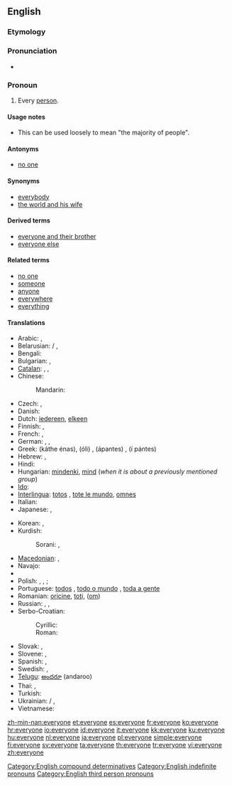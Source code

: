 ==English==

===Etymology===
{{compound|every|one}}

===Pronunciation===
* {{audio|en-us-everyone.ogg|Audio (US)}}

===Pronoun===
{{en-pron}}

# Every [[person]].

====Usage notes====
* This can be used loosely to mean "the majority of people".

====Antonyms====
* [[no one]]

====Synonyms====
* [[everybody]]
* [[the world and his wife]]

====Derived terms====
* [[everyone and their brother]]
* [[everyone else]]

====Related terms====
* [[no one]]
* [[someone]]
* [[anyone]]
* [[everywhere]]
* [[everything]]

====Translations====
{{trans-top|every person}}
* Arabic: {{t|ar|الجميع|tr=al-jamii3|sc=Arab}}, {{t|ar|كل شخص|tr=kull shakhS|sc=Arab}}
* Belarusian: {{t|be|усе|tr=usé|sc=Cyrl}} / {{t|be|ўсе|tr=ŭse|sc=Cyrl}}, {{t|be|кожны|tr=kóžny|sc=Cyrl}}
* Bengali: {{t-|bn|সবাই|tr=shôbai|sc=Beng|xs=Bengali}}
* Bulgarian: {{t|bg|всички|tr=vsíčki|sc=Cyrl}}, {{t|bg|всеки|tr=vséki|sc=Cyrl}}
* [[Catalan]]: {{t-|ca|tothom}}, {{t|ca|cada u}}, {{t|ca|cadascú}}
* Chinese:
*: Mandarin: {{t|zh|大家|tr=dàjiā|sc=Hani}}
* Czech: {{t+|cs|všichni|m}}, {{t+|cs|každý|m}}
* Danish: {{t+|da|alle}}
* Dutch: [[iedereen]], [[elkeen]]
* Finnish: {{t+|fi|jokainen}}, {{t+|fi|kaikki}}
* French: {{t+|fr|chacun}},  {{t+|fr|tout le monde}}
* German: {{t|de|alle}}, {{t|de|jedermann}}, {{t|de|jeder}}
* Greek: {{t+|el|κάθε ένας}} (káthe énas), {{t+|el|όλοι}} (óli) {{p}}, {{t+|el|άπαντες}} (ápantes) {{p}}, {{t+|el|οι πάντες}} (í pántes) {{p}}
* Hebrew: {{t|he|כולם|tr=kulám|sc=Hebr}}, {{t|he|כולם|tr=kulám|alt=כֻּלָּם|sc=Hebr}}
* Hindi: {{t|hi|सब लोग|tr=sab lōg|sc=Deva}}
* Hungarian: [[mindenki]], [[mind#Hungarian|mind]] (''when it is about a previously mentioned group'')
* [[Ido]]: {{t+|io|omnu|xs=Ido}}
* [[Interlingua]]: [[totos]] {{p}}, [[tote le mundo]], [[omnes]] {{p}}
* Italian: {{t-|it|ciascuno}}
* Japanese: {{t|ja|皆さん|tr=みなさん, mina-san|sc=Jpan}}, {{t|ja|みんな|tr=minna|sc=Jpan}}
{{trans-mid}}
* Korean: {{t|ko|모두|tr=modu|sc=Kore}}, {{t|ko|누구나|tr=nuguna|sc=Kore}}
* Kurdish:
*: Sorani: {{t|ku|هه‌ریه‌که‌|tr=heryeke|sc=ku-Arab}}, {{t|ku|هه‌موکه‌س|tr=hemukes|sc=ku-Arab}}
* [[Macedonian]]: {{t-|mk|сите|tr=síte}}, {{t|mk|секој|tr=sékoj}}
* Navajo: {{tø|nv|tʼáá ájíłtso}}
* {{trreq|Persian}}
* Polish: {{t+|pl|każdy|m}}, {{t-|pl|każda|f}}, {{t-|pl|każde|n}}; {{t|pl|wszyscy|p}}
* Portuguese: [[todos]] {{m|p}}, [[todo o mundo]] {{m}}, [[toda a gente]] {{f}}
* Romanian: [[oricine]], [[toţi]],  {{t-|ro|fiecare}} ([[om]])
* Russian: {{t-|ru|все|tr=vse}}, {{t|ru|каждый|tr=káždyj|sc=Cyrl}}, {{t+|ru|всякий|tr=vsjákij}}
* Serbo-Croatian:
*: Cyrillic: {{t|sh|сви}}
*: Roman: {{t|sh|svi}}
* Slovak: {{t|sk|všetci}}, {{t|sk|každý}}
* Slovene: {{t|sl|vsi}}, {{t|sl|vsak}}
* Spanish: {{t-|es|todos}}, {{t|es|todo el mundo}}
* Swedish: {{t|sv|alla}}, {{t|sv|allihop}}
* [[Telugu]]: [[అందరూ]] (andaroo)
* Thai: {{t|th|ทุกคน|tr=túk kon|sc=Thai}}, {{t|th|ทุกท่าน|tr=túk tâan|sc=Thai}}
* Turkish: {{t+|tr|herkes}}
* Ukrainian: {{t|uk|усі|tr=usí|sc=Cyrl}} / {{t|uk|всі|tr=vsi|sc=Cyrl}}, {{t|uk|кожний|tr=kóžnyj|sc=Cyrl}}
* Vietnamese: {{t|vi|mọi người}}
{{trans-bottom}}

[[Category:English compound determinatives]]
[[Category:English indefinite pronouns]]
[[Category:English third person pronouns]]

[[zh-min-nan:everyone]]
[[et:everyone]]
[[es:everyone]]
[[fr:everyone]]
[[ko:everyone]]
[[hr:everyone]]
[[io:everyone]]
[[id:everyone]]
[[it:everyone]]
[[kk:everyone]]
[[ku:everyone]]
[[hu:everyone]]
[[nl:everyone]]
[[ja:everyone]]
[[pl:everyone]]
[[simple:everyone]]
[[fi:everyone]]
[[sv:everyone]]
[[ta:everyone]]
[[th:everyone]]
[[tr:everyone]]
[[vi:everyone]]
[[zh:everyone]]